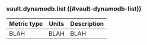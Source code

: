 ### vault.dynamodb.list ((#vault-dynamodb-list))

Metric type | Units | Description
----------- | ----- | -----------
BLAH     | BLAH    | BLAH